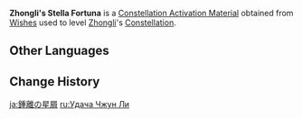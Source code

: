 {{Item Infobox
|id           = 001130
|image        = Item Stella Fortuna (5 Star).png
|type         = Constellation Activation Materials
|group        = Stella Fortuna
|quality      = 5
|description  = [[Zhongli]]'s Constellation Activation Material
|source1      = [[Wishes]]
}}
'''Zhongli's Stella Fortuna''' is a [[Constellation Activation Material]] obtained from [[Wishes]] used to level [[Zhongli]]'s [[Constellation]].

==Other Languages==
{{Other Languages
|en      = Zhongli's Stella Fortuna
|zhs     = 钟离的命星
|zhs_rm  = Zhōnglí de Mìngxīng
|zht     = 鍾離的命星
|zht_rm  = Zhōnglí de Mìngxīng
|zh_tl   = Zhongli's {{Lex|Stella Fortuna|zh}}
|ja      = {{Rubi|鍾|しょう|離|り}}の星屑
|ja_rm   = Shouri no Hoshikuzu
|ja_tl   = Zhongli's {{Lex|Stella Fortuna|ja}}
|ko      = {{tt|종려|鍾離}}의 운명의 별
|ko_rm   = Jongryeo-ui Unmyeong-ui Byeol
|ko_tl   = Zhongli's {{Lex|Stella Fortuna|ko}}
|es      = Stella Fortuna de Zhongli
|es_tl   = Zhongli's Stella Fortuna
|fr      = Stella Fortuna de Zhongli
|fr_tl   = Zhongli's Stella Fortuna
|ru      = <!--Удача Чжун Ли-->
|ru_tl   = <!--Zhongli's {{Lex|Stella Fortuna|ru}}-->
|th      = ดวงดาวแห่งชีวิตของ Zhongli
|th_rm   = Duangdao haeng Chiwit khong Zhongli
|th_tl   = Zhongli's {{Lex|Stella Fortuna|th}}
|vi      = Chòm Sao Của Zhongli
|vi_tl   = Zhongli's {{Lex|Stella Fortuna|vi}}
|de      = Stella Fortuna von Zhongli
|de_tl   = Zhongli's Stella Fortuna
|id      = Zhongli's Stella Fortuna
|pt      = <!--Constelação de Zhongli/Stella Fortuna de Zhongli-->
|pt_tl   = <!--Zhongli's Stella Fortuna-->
|tr      = <!--Zhongli' Yaşam Yıldızı-->
|tr_tl   = <!--Zhongli's Stella Fortuna-->
|it      = Stella Fortuna di Zhongli
|it_tl   = Zhongli's Stella Fortuna
}}

==Change History==
{{Change History|1.1}}

[[ja:鍾離の星屑]]
[[ru:Удача Чжун Ли]]